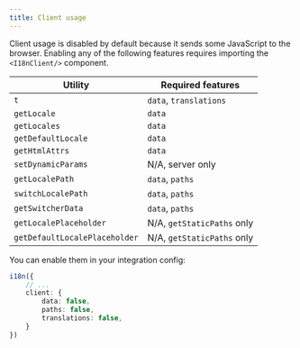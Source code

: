 ```yaml
---
title: Client usage
---
```


Client usage is disabled by default because it sends some JavaScript to the browser.
Enabling any of the following features requires importing the `<I18nClient/>` component.

| Utility                       | Required features          |
|-------------------------------|----------------------------|
| `t`                           | `data`, `translations`     |
| `getLocale`                   | `data`                     |
| `getLocales`                  | `data`                     |
| `getDefaultLocale`            | `data`                     |
| `getHtmlAttrs`                | `data`                     |
| `setDynamicParams`            | N/A, server only           |
| `getLocalePath`               | `data`, `paths`            |
| `switchLocalePath`            | `data`, `paths`            |
| `getSwitcherData`             | `data`, `paths`            |
| `getLocalePlaceholder`        | N/A, `getStaticPaths` only |
| `getDefaultLocalePlaceholder` | N/A, `getStaticPaths` only |

You can enable them in your integration config:

```ts title="astro.config.mjs"
i18n({
    // ...
    client: {
        data: false,
        paths: false,
        translations: false,
    }
})
```